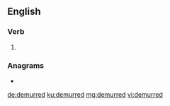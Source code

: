 ==English==

===Verb===
{{head|en|verb form}}

# {{en-past of|demur}}

===Anagrams===
* {{l|en|murdered}}

[[de:demurred]]
[[ku:demurred]]
[[mg:demurred]]
[[vi:demurred]]